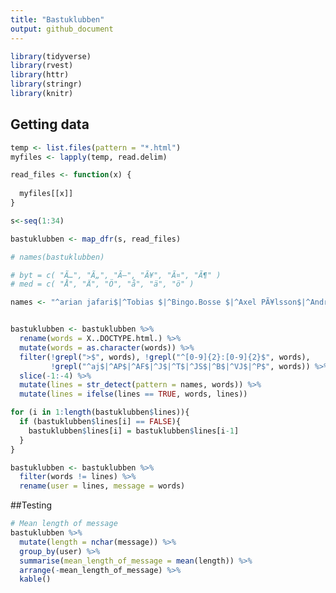 ```yaml
---
title: "Bastuklubben"
output: github_document
---
```


```r
library(tidyverse)
library(rvest)
library(httr)
library(stringr)
library(knitr)
```

## Getting data

```r

temp <- list.files(pattern = "*.html")
myfiles <- lapply(temp, read.delim)

read_files <- function(x) {
  
  myfiles[[x]]
}

s<-seq(1:34)

bastuklubben <- map_dfr(s, read_files)

# names(bastuklubben)

# byt = c( "Ã…", "Ã„", "Ã–", "Ã¥", "Ã¤", "Ã¶" )
# med = c( "Å", "Ä", "Ö", "å", "ä", "ö" )

names <- "^arian jafari$|^Tobias $|^Bingo.Bosse $|^Axel PÃ¥lsson$|^Andreas FagerstrÃ¶m$|^Victor JÃ¤rnberg$|^Pavarotti $|^Jesper $|^Jesper S$"


bastuklubben <- bastuklubben %>%
  rename(words = X..DOCTYPE.html.) %>%
  mutate(words = as.character(words)) %>% 
  filter(!grepl(">$", words), !grepl("^[0-9]{2}:[0-9]{2}$", words),
         !grepl("^aj$|^AP$|^AF$|^J$|^T$|^JS$|^B$|^VJ$|^P$", words)) %>% 
  slice(-1:-4) %>% 
  mutate(lines = str_detect(pattern = names, words)) %>% 
  mutate(lines = ifelse(lines == TRUE, words, lines))

for (i in 1:length(bastuklubben$lines)){
  if (bastuklubben$lines[i] == FALSE){
    bastuklubben$lines[i] = bastuklubben$lines[i-1]
  }
}

bastuklubben <- bastuklubben %>% 
  filter(words != lines) %>% 
  rename(user = lines, message = words)

```

##Testing

```r

# Mean length of message
bastuklubben %>% 
  mutate(length = nchar(message)) %>% 
  group_by(user) %>%
  summarise(mean_length_of_message = mean(length)) %>%
  arrange(-mean_length_of_message) %>% 
  kable()

```

